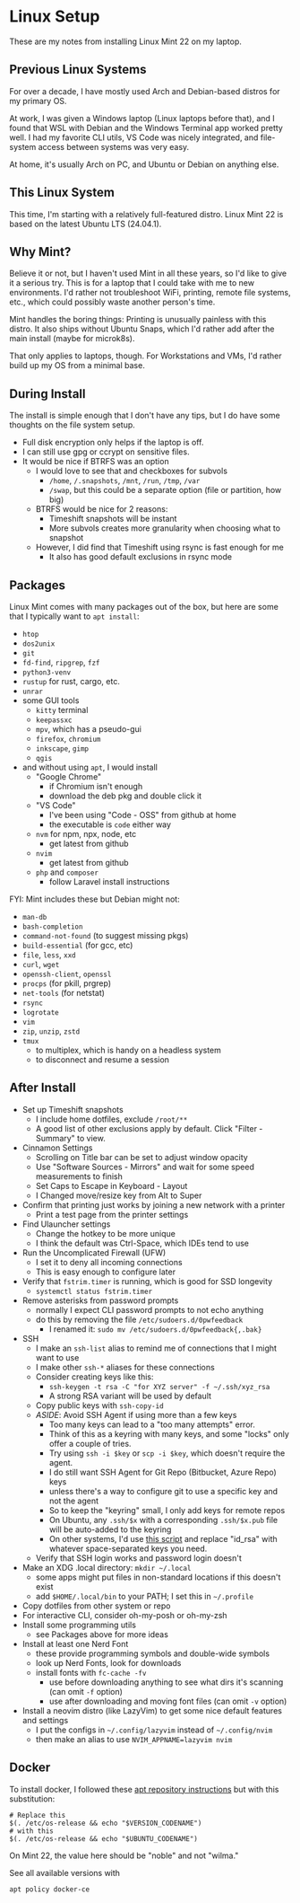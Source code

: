 # Linux Setup

These are my notes from installing Linux Mint 22 on my laptop.

## Previous Linux Systems

For over a decade, I have mostly used Arch and Debian-based distros for my primary OS.

At work, I was given a Windows laptop (Linux laptops before that), and I found that
WSL with Debian and the Windows Terminal app worked pretty well. I had my favorite CLI utils,
VS&nbsp;Code was nicely integrated, and file-system access between systems was very easy.

At home, it's usually Arch on PC, and Ubuntu or Debian on anything else.

## This Linux System

This time, I'm starting with a relatively full-featured distro. Linux Mint 22
is based on the latest Ubuntu LTS (24.04.1).

## Why Mint?

Believe it or not, but I haven't used Mint in all these years,
so I'd like to give it a serious try.
This is for a laptop that I could take with me to new environments.
I'd rather not troubleshoot WiFi, printing, remote file systems, etc.,
which could possibly waste another person's time.

Mint handles the boring things:
Printing is unusually painless with this distro. It also ships without
Ubuntu Snaps, which I'd rather add after the main install (maybe for microk8s).

That only applies to laptops, though. For Workstations and VMs, I'd
rather build up my OS from a minimal base.

## During Install

The install is simple enough that I don't have any tips, but I do have
some thoughts on the file system setup.

- Full disk encryption only helps if the laptop is off.
- I can still use gpg or ccrypt on sensitive files.
- It would be nice if BTRFS was an option
  - I would love to see that and checkboxes for subvols
    - `/home`, `/.snapshots`, `/mnt`, `/run`, `/tmp`, `/var`
    - `/swap`, but this could be a separate option (file or partition, how big)
  - BTRFS would be nice for 2 reasons:
    - Timeshift snapshots will be instant
    - More subvols creates more granularity when choosing what to snapshot
  - However, I did find that Timeshift using rsync is fast enough for me
    - It also has good default exclusions in rsync mode

## Packages

Linux Mint comes with many packages out of the box, but here are some that
I typically want to `apt install`:

- `htop`
- `dos2unix`
- `git`
- `fd-find`, `ripgrep`, `fzf`
- `python3-venv`
- `rustup` for rust, cargo, etc.
- `unrar`
- some GUI tools
  - `kitty` terminal
  - `keepassxc`
  - `mpv`, which has a pseudo-gui
  - `firefox`, `chromium`
  - `inkscape`, `gimp`
  - `qgis`
- and without using `apt`, I would install
  - "Google Chrome"
    - if Chromium isn't enough
    - download the deb pkg and double click it
  - "VS Code"
    - I've been using "Code - OSS" from github at home
    - the executable is `code` either way
  - `nvm` for npm, npx, node, etc
    - get latest from github
  - `nvim`
    - get latest from github
  - `php` and `composer`
    - follow Laravel install instructions

FYI: Mint includes these but Debian might not:

- `man-db`
- `bash-completion`
- `command-not-found` (to suggest missing pkgs)
- `build-essential` (for gcc, etc)
- `file`, `less`, `xxd`
- `curl`, `wget`
- `openssh-client`, `openssl`
- `procps` (for pkill, prgrep)
- `net-tools` (for netstat)
- `rsync`
- `logrotate`
- `vim`
- `zip`, `unzip`, `zstd`
- `tmux`
  - to multiplex, which is handy on a headless system
  - to disconnect and resume a session

## After Install

- Set up Timeshift snapshots
  - I include home dotfiles, exclude `/root/**`
  - A good list of other exclusions apply by default. Click "Filter - Summary" to view.
- Cinnamon Settings
  - Scrolling on Title bar can be set to adjust window opacity
  - Use "Software Sources - Mirrors" and wait for some speed measurements to finish
  - Set Caps to Escape in Keyboard - Layout
  - I Changed move/resize key from Alt to Super
- Confirm that printing just works by joining a new network with a printer
  - Print a test page from the printer settings
- Find Ulauncher settings
  - Change the hotkey to be more unique
  - I think the default was Ctrl-Space, which IDEs tend to use
- Run the Uncomplicated Firewall (UFW)
  - I set it to deny all incoming connections
  - This is easy enough to configure later
- Verify that `fstrim.timer` is running, which is good for SSD longevity
  - `systemctl status fstrim.timer`
- Remove asterisks from password prompts
  - normally I expect CLI password prompts to not echo anything
  - do this by removing the file `/etc/sudoers.d/0pwfeedback`
    - I renamed it: `sudo mv /etc/sudoers.d/0pwfeedback{,.bak}`
- SSH
  - I make an `ssh-list` alias to remind me of connections that I might want to use
  - I make other `ssh-*` aliases for these connections
  - Consider creating keys like this:
    - `ssh-keygen -t rsa -C "for XYZ server" -f ~/.ssh/xyz_rsa`
    - A strong RSA variant will be used by default
  - Copy public keys with `ssh-copy-id`
  - _ASIDE_: Avoid SSH Agent if using more than a few keys
    - Too many keys can lead to a "too many attempts" error.
    - Think of this as a keyring with many keys, and some "locks" only offer a couple of tries.
    - Try using `ssh -i $key` or `scp -i $key`, which doesn't require the agent.
    - I do still want SSH Agent for Git Repo (Bitbucket, Azure Repo) keys
    - unless there's a way to configure git to use a specific key and not the agent
    - So to keep the "keyring" small, I only add keys for remote repos
    - On Ubuntu, any `.ssh/$x` with a corresponding `.ssh/$x.pub` file will be auto-added to the keyring
    - On other systems, I'd use [this script](https://github.com/git-for-windows/git/wiki/Auto-launching-ssh-agent-when-git-starts)
      and replace "id_rsa" with whatever space-separated keys you need.
  - Verify that SSH login works and password login doesn't
- Make an XDG .local directory: `mkdir ~/.local`
  - some apps might put files in non-standard locations if this doesn't exist
  - add `$HOME/.local/bin` to your PATH; I set this in `~/.profile`
- Copy dotfiles from other system or repo
- For interactive CLI, consider oh-my-posh or oh-my-zsh
- Install some programming utils
  - see Packages above for more ideas
- Install at least one Nerd Font
  - these provide programming symbols and double-wide symbols
  - look up Nerd Fonts, look for downloads
  - install fonts with `fc-cache -fv`
    - use before downloading anything to see what dirs it's scanning (can omit `-f` option)
    - use after downloading and moving font files (can omit `-v` option)
- Install a neovim distro (like LazyVim) to get some nice default features and settings
  - I put the configs in `~/.config/lazyvim` instead of `~/.config/nvim`
  - then make an alias to use `NVIM_APPNAME=lazyvim nvim`

## Docker

To install docker, I followed these [apt repository instructions](https://docs.docker.com/engine/install/ubuntu/#install-using-the-repository)
but with this substitution:

    # Replace this
    $(. /etc/os-release && echo "$VERSION_CODENAME")
    # with this
    $(. /etc/os-release && echo "$UBUNTU_CODENAME")

On Mint 22, the value here should be "noble" and not "wilma."

See all available versions with

    apt policy docker-ce
